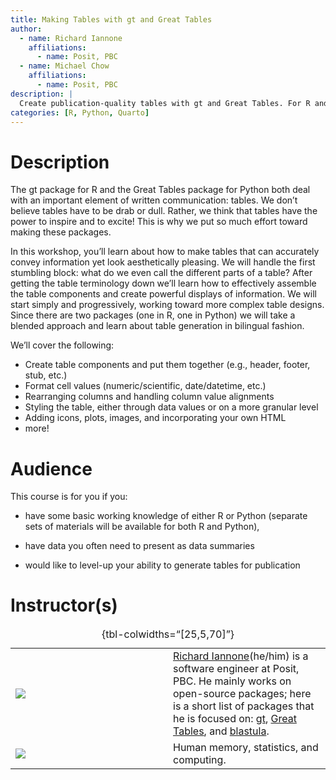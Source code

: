 ```yaml
---
title: Making Tables with gt and Great Tables
author:
  - name: Richard Iannone
    affiliations:
      - name: Posit, PBC
  - name: Michael Chow
    affiliations:
      - name: Posit, PBC      
description: |
  Create publication-quality tables with gt and Great Tables. For R and Python users.
categories: [R, Python, Quarto]
---
```


# Description

The gt package for R and the Great Tables package for Python both deal with an important element of written communication: tables. We don’t believe tables have to be drab or dull. Rather, we think that tables have the power to inspire and to excite! This is why we put so much effort toward making these packages.

In this workshop, you’ll learn about how to make tables that can accurately convey information yet look aesthetically pleasing. We will handle the first stumbling block: what do we even call the different parts of a table? After getting the table terminology down we’ll learn how to effectively assemble the table components and create powerful displays of information. We will start simply and progressively, working toward more complex table designs. Since there are two packages (one in R, one in Python) we will take a blended approach and learn about table generation in bilingual fashion.

We’ll cover the following:

* Create table components and put them together (e.g., header, footer, stub, etc.)
* Format cell values (numeric/scientific, date/datetime, etc.)
* Rearranging columns and handling column value alignments
* Styling the table, either through data values or on a more granular level
* Adding icons, plots, images, and incorporating your own HTML
* more!

# Audience

This course is for you if you:

-   have some basic working knowledge of either R or Python (separate sets of materials will be available for both R and Python),

-   have data you often need to present as data summaries

-   would like to level-up your ability to generate tables for publication

# Instructor(s)

|                               |     |                                             |
|------------------|------------------|------------------------------------|
| ![](images/richard-iannone.jpg) |     | [Richard Iannone](https://www.github.com/rich-iannone)(he/him) is a software engineer at Posit, PBC. He mainly works on open-source packages; here is a short list of packages that he is focused on: [gt](https://github.com/rstudio/gt), [Great Tables](https://github.com/posit-dev/great-tables), and [blastula](https://github.com/rstudio/blastula). | |
| ![](images/michael-chow.jpg) |     | Human memory, statistics, and computing.

: {tbl-colwidths="\[25,5,70\]"}
